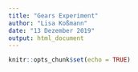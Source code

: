 ```yaml
---
title: "Gears Experiment"
author: "Lisa Koßmann"
date: "13 Dezember 2019"
output: html_document
---
```


```r
knitr::opts_chunk$set(echo = TRUE)
```

